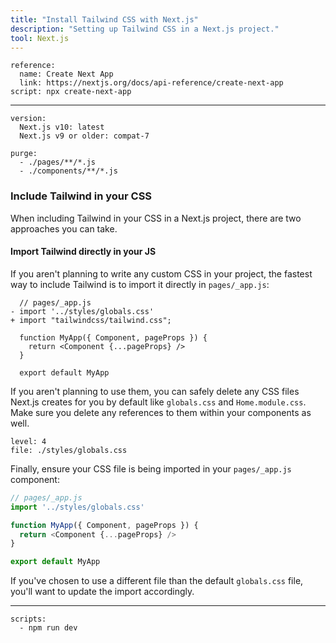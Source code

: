 ```yaml
---
title: "Install Tailwind CSS with Next.js"
description: "Setting up Tailwind CSS in a Next.js project."
tool: Next.js
---
```


```preval installation
reference:
  name: Create Next App
  link: https://nextjs.org/docs/api-reference/create-next-app
script: npx create-next-app
```

---

```preval setup
version:
  Next.js v10: latest
  Next.js v9 or older: compat-7
```

```preval configuration
purge: 
  - ./pages/**/*.js
  - ./components/**/*.js
```

### Include Tailwind in your CSS

When including Tailwind in your CSS in a Next.js project, there are two approaches you can take.

#### Import Tailwind directly in your JS

If you aren't planning to write any custom CSS in your project, the fastest way to include Tailwind is to import it directly in `pages/_app.js`:

```diff-js
  // pages/_app.js
- import '../styles/globals.css'
+ import "tailwindcss/tailwind.css";

  function MyApp({ Component, pageProps }) {
    return <Component {...pageProps} />
  }

  export default MyApp
```

If you aren't planning to use them, you can safely delete any CSS files Next.js creates for you by default like `globals.css` and `Home.module.css`. Make sure you delete any references to them within your components as well.

```preval include
level: 4
file: ./styles/globals.css 
```

Finally, ensure your CSS file is being imported in your `pages/_app.js` component:

```js
// pages/_app.js
import '../styles/globals.css'

function MyApp({ Component, pageProps }) {
  return <Component {...pageProps} />
}

export default MyApp
```

If you've chosen to use a different file than the default `globals.css` file, you'll want to update the import accordingly.

---

```preval finish
scripts:
  - npm run dev
```

